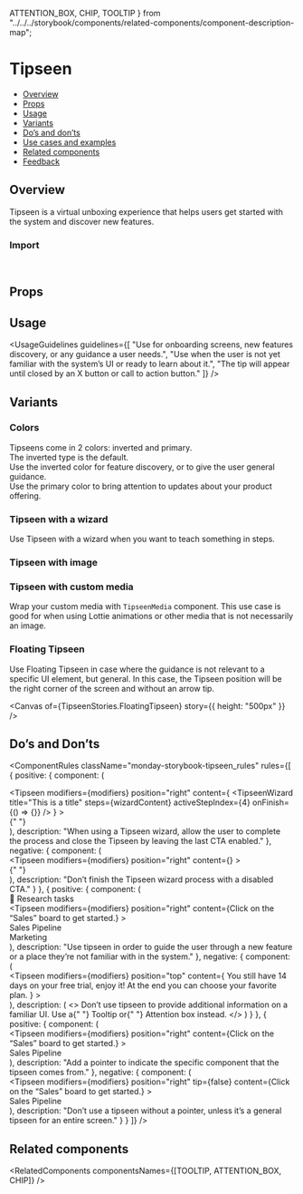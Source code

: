   ATTENTION_BOX,
  CHIP,
  TOOLTIP
} from "../../../storybook/components/related-components/component-description-map";

<Meta of={TipseenStories} />

# Tipseen

- [Overview](#overview)
- [Props](#props)
- [Usage](#usage)
- [Variants](#variants)
- [Do’s and don’ts](#dos-and-donts)
- [Use cases and examples](#use-cases-and-examples)
- [Related components](#related-components)
- [Feedback](#feedback)

## Overview

Tipseen is a virtual unboxing experience that helps users get started with the system and discover new features.

<Canvas of={TipseenStories.Overview} />

### Import

```js
import { Tipseen, TipseenMedia, TipseenImage, TipseenContent, TipseenWizard } from "@vibe/core";
```

## Props

<PropsTable />

## Usage

<UsageGuidelines
  guidelines={[
    "Use for onboarding screens, new features discovery, or any guidance a user needs.",
    "Use when the user is not yet familiar with the system’s UI or ready to learn about it.",
    "The tip will appear until closed by an X button or call to action button."
  ]}
/>

<TipCheckYourself />

## Variants

### Colors

Tipseens come in 2 colors: inverted and primary. \
The inverted type is the default. \
Use the inverted color for feature discovery, or to give the user general guidance. \
Use the primary color to bring attention to updates about your product offering.

<Canvas of={TipseenStories.Colors} />

### Tipseen with a wizard

Use Tipseen with a wizard when you want to teach something in steps.

<Canvas of={TipseenStories.TipseenWithAWizard} />

### Tipseen with image

<Canvas of={TipseenStories.TipseenWithImage} />

### Tipseen with custom media

Wrap your custom media with `TipseenMedia` component. This use case is good for when using Lottie animations or other media that is not necessarily an image.

<Canvas of={TipseenStories.TipseenWithCustomMedia} />

### Floating Tipseen

Use Floating Tipseen in case where the guidance is not relevant to a specific UI element, but general.
In this case, the Tipseen position will be the right corner of the screen and without an arrow tip.

<Canvas of={TipseenStories.FloatingTipseen} story={{ height: "500px" }} />

## Do’s and Don’ts

<ComponentRules
  className="monday-storybook-tipseen_rules"
  rules={[
    {
      positive: {
        component: (
          <div className="monday-storybook-tipseen_column-wrapper right">
            <Tipseen
              modifiers={modifiers}
              position="right"
              content={
                <TipseenWizard title="This is a title" steps={wizardContent} activeStepIndex={4} onFinish={() => {}} />
              }
            >
              <div className="monday-storybook-tipseen_inline-container right" />{" "}
            </Tipseen>
          </div>
        ),
        description:
          "When using a Tipseen wizard, allow the user to complete the process and close the Tipseen by leaving the last CTA enabled."
      },
      negative: {
        component: (
          <div className="monday-storybook-tipseen_column-wrapper right">
            <Tipseen
              modifiers={modifiers}
              position="right"
              content={<TipseenWizard title="This is a title" steps={wizardContent} activeStepIndex={4} />}
            >
              <div className="monday-storybook-tipseen_inline-container right" />{" "}
            </Tipseen>
          </div>
        ),
        description: "Don’t finish the Tipseen wizard process with a disabled CTA."
      }
    },
    {
      positive: {
        component: (
          <div className="monday-storybook-tipseen_box">
            <div className="monday-storybook-tipseen_column-item">
              <Icon icon={Board} iconSize="24" />
              <span>💫 Research tasks</span>
            </div>
            <Tipseen
              modifiers={modifiers}
              position="right"
              content={<TipseenContent title="Step 1 of 5">Click on the “Sales” board to get started.</TipseenContent>}
            >
              <div className="monday-storybook-tipseen_column-item monday-storybook-tipseen_hovered">
                <Icon icon={Board} iconSize="24" />
                <span>Sales Pipeline</span>
              </div>
            </Tipseen>
            <div className="monday-storybook-tipseen_column-item">
              <Icon icon={BoardPrivate} iconSize="24" />
              <span>Marketing</span>
            </div>
          </div>
        ),
        description:
          "Use tipseen in order to guide the user through a new feature or a place they’re not familiar with in the system."
      },
      negative: {
        component: (
          <div className="monday-storybook-tipseen_column-wrapper">
            <Tipseen
              modifiers={modifiers}
              position="top"
              content={
                <TipseenContent>
                  You still have 14 days on your free trial, enjoy it! At the end you can choose your favorite plan.
                </TipseenContent>
              }
            >
              <div className="monday-storybook-tipseen_inline-container" />
            </Tipseen>
          </div>
        ),
        description: (
          <>
            Don’t use tipseen to provide additional information on a familiar UI. Use a{" "}
            <StorybookLink page="Popover/Tooltip">Tooltip</StorybookLink> or{" "}
            <StorybookLink page="Feedback/AttentionBox">Attention box</StorybookLink> instead.
          </>
        )
      }
    },
    {
      positive: {
        component: (
          <div className="monday-storybook-tipseen_box">
            <Tipseen
              modifiers={modifiers}
              position="right"
              content={<TipseenContent title="Step 1 of 5">Click on the “Sales” board to get started.</TipseenContent>}
            >
              <div className="monday-storybook-tipseen_column-item monday-storybook-tipseen_hovered">
                <Icon icon={Board} iconSize="24" />
                <span>Sales Pipeline</span>
              </div>
            </Tipseen>
          </div>
        ),
        description: "Add a pointer to indicate the specific component that the tipseen comes from."
      },
      negative: {
        component: (
          <div className="monday-storybook-tipseen_box">
            <Tipseen
              modifiers={modifiers}
              position="right"
              tip={false}
              content={<TipseenContent title="Step 1 of 5">Click on the “Sales” board to get started.</TipseenContent>}
            >
              <div className="monday-storybook-tipseen_column-item monday-storybook-tipseen_hovered">
                <Icon icon={Board} iconSize="24" />
                <span>Sales Pipeline</span>
              </div>
            </Tipseen>
          </div>
        ),
        description: "Don’t use a tipseen without a pointer, unless it’s a general tipseen for an entire screen."
      }
    }
  ]}
/>

## Related components

<RelatedComponents componentsNames={[TOOLTIP, ATTENTION_BOX, CHIP]} />
